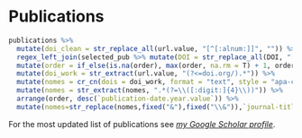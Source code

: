 \faIcon{newspaper} Publications
==================================

<!-- # ```{r} -->
<!-- # # Some doi values have special charcters that break the regex-need to be removed -->
<!-- # publications %>% mutate(doi_clean=str_replace_all(url.value, "[^[:alnum:]]", "")) %>% regex_left_join(selected_pub %>% mutate(DOI=str_replace_all(DOI, "[^[:alnum:]]", "")), by =c("doi_clean"="DOI"),ignore_case=T) %>% mutate(order=if_else(is.na(order),max(order,na.rm=T)+1,order)) %>% arrange(order,desc(`publication-date.year.value`))%>% detailed_entries(with=`title.title.value`, where = `journal-title.value`, when = `publication-date.year.value`, why=`url.value`) -->
<!-- # ``` -->


```r
publications %>%
  mutate(doi_clean = str_replace_all(url.value, "[^[:alnum:]]", "")) %>%
  regex_left_join(selected_pub %>% mutate(DOI = str_replace_all(DOI, "[^[:alnum:]]", "")), by = c("doi_clean" = "DOI"), ignore_case = T) %>%
  mutate(order = if_else(is.na(order), max(order, na.rm = T) + 1, order)) %>%
  mutate(doi_work = str_extract(url.value, "(?<=doi.org/).*")) %>%
  mutate(nomes = cr_cn(dois = doi_work, format = "text", style = "apa-cv")) %>%
  mutate(nomes = str_extract(nomes, ".*(?=\\([:digit:]{4}\\))")) %>%
  arrange(order, desc(`publication-date.year.value`)) %>% 
  mutate(nomes=str_replace(nomes,fixed("&"),fixed("\\&")),`journal-title.value`=str_replace(`journal-title.value`,fixed("&"),fixed("\\&")))%>% mutate(nomes=embolden_name(nomes)) %>%   detailed_entries(with=`title.title.value`, where = `journal-title.value`, when = `publication-date.year.value`, why=nomes, .protect =F)
```


For the most updated list of publications see [*my Google Scholar profile*](https://scholar.google.com/citations?user=UbyXhckAAAAJ&hl=en).